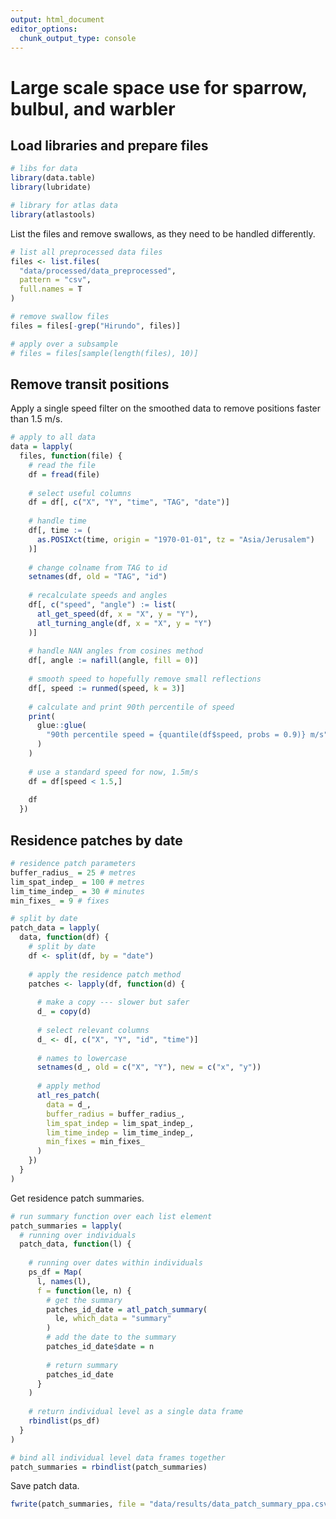 ```yaml
---
output: html_document
editor_options: 
  chunk_output_type: console
---
```


# Large scale space use for sparrow, bulbul, and warbler

## Load libraries and prepare files

```r
# libs for data
library(data.table)
library(lubridate)

# library for atlas data
library(atlastools)
```

List the files and remove swallows, as they need to be handled differently.

```r
# list all preprocessed data files
files <- list.files(
  "data/processed/data_preprocessed",
  pattern = "csv",
  full.names = T
)

# remove swallow files
files = files[-grep("Hirundo", files)]

# apply over a subsample
# files = files[sample(length(files), 10)]
```

## Remove transit positions

Apply a single speed filter on the smoothed data to remove positions faster than 1.5 m/s.

```r
# apply to all data
data = lapply(
  files, function(file) {
    # read the file
    df = fread(file)
    
    # select useful columns
    df = df[, c("X", "Y", "time", "TAG", "date")]
    
    # handle time
    df[, time := (
      as.POSIXct(time, origin = "1970-01-01", tz = "Asia/Jerusalem")
    )]
    
    # change colname from TAG to id
    setnames(df, old = "TAG", "id")
    
    # recalculate speeds and angles
    df[, c("speed", "angle") := list(
      atl_get_speed(df, x = "X", y = "Y"),
      atl_turning_angle(df, x = "X", y = "Y")
    )]
    
    # handle NAN angles from cosines method
    df[, angle := nafill(angle, fill = 0)]
    
    # smooth speed to hopefully remove small reflections
    df[, speed := runmed(speed, k = 3)]
    
    # calculate and print 90th percentile of speed
    print(
      glue::glue(
        "90th percentile speed = {quantile(df$speed, probs = 0.9)} m/s"
      )
    )
    
    # use a standard speed for now, 1.5m/s
    df = df[speed < 1.5,]
    
    df
  })
```

## Residence patches by date

```r
# residence patch parameters
buffer_radius_ = 25 # metres
lim_spat_indep_ = 100 # metres
lim_time_indep_ = 30 # minutes
min_fixes_ = 9 # fixes
```


```r
# split by date
patch_data = lapply(
  data, function(df) {
    # split by date
    df <- split(df, by = "date")
    
    # apply the residence patch method
    patches <- lapply(df, function(d) {
      
      # make a copy --- slower but safer
      d_ = copy(d)
      
      # select relevant columns
      d_ <- d[, c("X", "Y", "id", "time")]
      
      # names to lowercase
      setnames(d_, old = c("X", "Y"), new = c("x", "y"))
      
      # apply method
      atl_res_patch(
        data = d_,
        buffer_radius = buffer_radius_, 
        lim_spat_indep = lim_spat_indep_, 
        lim_time_indep = lim_time_indep_,
        min_fixes = min_fixes_
      )
    })
  }
)
```

Get residence patch summaries.

```r
# run summary function over each list element
patch_summaries = lapply(
  # running over individuals
  patch_data, function(l) {
    
    # running over dates within individuals
    ps_df = Map(
      l, names(l),
      f = function(le, n) {
        # get the summary
        patches_id_date = atl_patch_summary(
          le, which_data = "summary"
        )
        # add the date to the summary
        patches_id_date$date = n
        
        # return summary
        patches_id_date
      }
    )
    
    # return individual level as a single data frame
    rbindlist(ps_df)
  }
)

# bind all individual level data frames together
patch_summaries = rbindlist(patch_summaries)
```

Save patch data.

```r
fwrite(patch_summaries, file = "data/results/data_patch_summary_ppa.csv")
```

